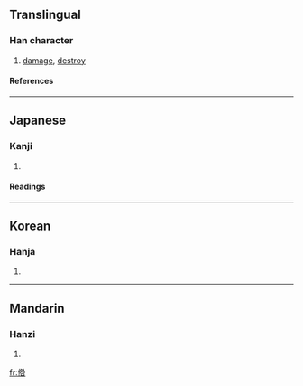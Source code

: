 ==Translingual==
===Han character===
{{Han char|rn=9|rad=人|as=08|sn=10|four=|canj=人竹人口 (OHOR), 人竹卜口 (OHYR)}}
# [[damage]], [[destroy]]
====References====
{{Han ref|kx=0107.050|dkj=00747|dj=0227.150|hdz=10182.050|uh=5003|ud=20483}}
----
==Japanese==
===Kanji===
{{ja-kanji|grade=|rs=人08}}
# {{defn|Japanese}} 
====Readings====
{{ja-readings|on=[[きゅう]] (kyū), [[ぐ]] (gu)|kun=[[そしる]] (soshiru)}}
----
==Korean==
===Hanja===
{{ko-hanja|hangeul=구|rv=gu|mr=ku}}
# {{defn|Korean}}
----
==Mandarin==
===Hanzi===
{{cmn-hanzi|pin=[[zán]] ([[zan2]])|wg=tsan<sup>2</sup>}}
# {{defn|Mandarin}}

[[fr:倃]]